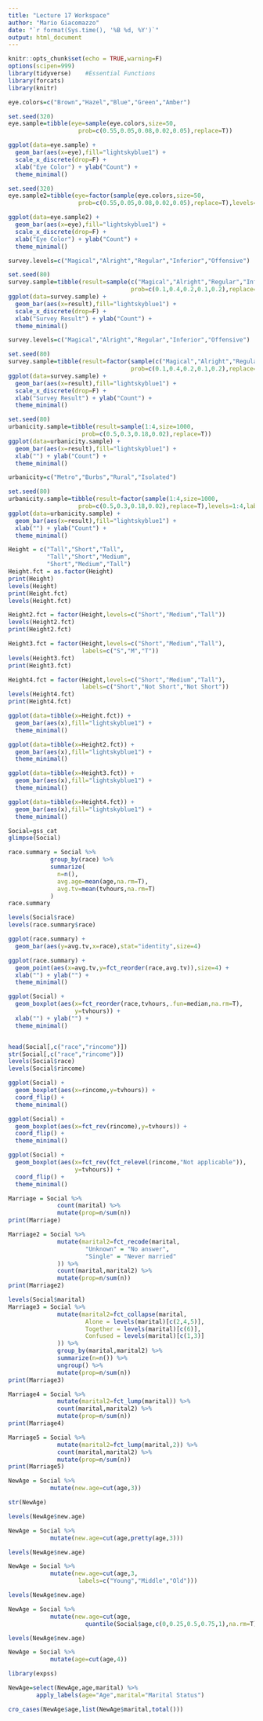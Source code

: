 ```yaml
---
title: "Lecture 17 Workspace"
author: "Mario Giacomazzo"
date: "`r format(Sys.time(), '%B %d, %Y')`"
output: html_document
---
```


```r
knitr::opts_chunk$set(echo = TRUE,warning=F)
options(scipen=999)
library(tidyverse)    #Essential Functions
library(forcats)
library(knitr)
```

```r
eye.colors=c("Brown","Hazel","Blue","Green","Amber")

set.seed(320)
eye.sample=tibble(eye=sample(eye.colors,size=50, 
                    prob=c(0.55,0.05,0.08,0.02,0.05),replace=T))

ggplot(data=eye.sample) +
  geom_bar(aes(x=eye),fill="lightskyblue1") + 
  scale_x_discrete(drop=F) +
  xlab("Eye Color") + ylab("Count") +
  theme_minimal()
```

```r
set.seed(320)
eye.sample2=tibble(eye=factor(sample(eye.colors,size=50, 
                    prob=c(0.55,0.05,0.08,0.02,0.05),replace=T),levels=eye.colors))

ggplot(data=eye.sample2) +
  geom_bar(aes(x=eye),fill="lightskyblue1") + 
  scale_x_discrete(drop=F) +
  xlab("Eye Color") + ylab("Count") +
  theme_minimal()
```

```r
survey.levels=c("Magical","Alright","Regular","Inferior","Offensive")

set.seed(80)
survey.sample=tibble(result=sample(c("Magical","Alright","Regular","Inferior","Ofensive"),size=80,
                                   prob=c(0.1,0.4,0.2,0.1,0.2),replace=T))
ggplot(data=survey.sample) +
  geom_bar(aes(x=result),fill="lightskyblue1") +
  scale_x_discrete(drop=F) +
  xlab("Survey Result") + ylab("Count") +
  theme_minimal()
```

```r
survey.levels=c("Magical","Alright","Regular","Inferior","Offensive")

set.seed(80)
survey.sample=tibble(result=factor(sample(c("Magical","Alright","Regular","Inferior","Ofensive"),size=80,
                                   prob=c(0.1,0.4,0.2,0.1,0.2),replace=T),levels=survey.levels))
ggplot(data=survey.sample) +
  geom_bar(aes(x=result),fill="lightskyblue1") +
  scale_x_discrete(drop=F) +
  xlab("Survey Result") + ylab("Count") +
  theme_minimal()
```

```r
set.seed(80)
urbanicity.sample=tibble(result=sample(1:4,size=1000,
                     prob=c(0.5,0.3,0.18,0.02),replace=T))
ggplot(data=urbanicity.sample) +
  geom_bar(aes(x=result),fill="lightskyblue1") +
  xlab("") + ylab("Count") +
  theme_minimal()
```


```r
urbanicity=c("Metro","Burbs","Rural","Isolated")

set.seed(80)
urbanicity.sample=tibble(result=factor(sample(1:4,size=1000,
                    prob=c(0.5,0.3,0.18,0.02),replace=T),levels=1:4,labels=urbanicity))
ggplot(data=urbanicity.sample) +
  geom_bar(aes(x=result),fill="lightskyblue1") +
  xlab("") + ylab("Count") +
  theme_minimal()
```

```r
Height = c("Tall","Short","Tall",
           "Tall","Short","Medium",
           "Short","Medium","Tall")
Height.fct = as.factor(Height)
print(Height)
levels(Height)
print(Height.fct)
levels(Height.fct)
```

```r
Height2.fct = factor(Height,levels=c("Short","Medium","Tall"))
levels(Height2.fct)
print(Height2.fct)
```

```r
Height3.fct = factor(Height,levels=c("Short","Medium","Tall"),
                     labels=c("S","M","T"))
levels(Height3.fct)
print(Height3.fct)

Height4.fct = factor(Height,levels=c("Short","Medium","Tall"),
                     labels=c("Short","Not Short","Not Short"))
levels(Height4.fct)
print(Height4.fct)
```

```r
ggplot(data=tibble(x=Height.fct)) +
  geom_bar(aes(x),fill="lightskyblue1") +
  theme_minimal()
```

```r
ggplot(data=tibble(x=Height2.fct)) +
  geom_bar(aes(x),fill="lightskyblue1") +
  theme_minimal()
```

```r
ggplot(data=tibble(x=Height3.fct)) +
  geom_bar(aes(x),fill="lightskyblue1") +
  theme_minimal()
```

```r
ggplot(data=tibble(x=Height4.fct)) +
  geom_bar(aes(x),fill="lightskyblue1") +
  theme_minimal()
```

```r
Social=gss_cat
glimpse(Social)
```

```r
race.summary = Social %>%
            group_by(race) %>%
            summarize(
              n=n(),
              avg.age=mean(age,na.rm=T),
              avg.tv=mean(tvhours,na.rm=T)
            )
race.summary

levels(Social$race)
levels(race.summary$race)
```

```r
ggplot(race.summary) + 
  geom_bar(aes(y=avg.tv,x=race),stat="identity",size=4)
```

```r
ggplot(race.summary) +
  geom_point(aes(x=avg.tv,y=fct_reorder(race,avg.tv)),size=4) +
  xlab("") + ylab("") +
  theme_minimal()
```

```r
ggplot(Social) +
  geom_boxplot(aes(x=fct_reorder(race,tvhours,.fun=median,na.rm=T),
                   y=tvhours)) +
  xlab("") + ylab("") +
  theme_minimal()



```

```r
head(Social[,c("race","rincome")])
str(Social[,c("race","rincome")])
levels(Social$race)
levels(Social$rincome)
```

```r
ggplot(Social) +
  geom_boxplot(aes(x=rincome,y=tvhours)) +
  coord_flip() +
  theme_minimal()
```

```r
ggplot(Social) +
  geom_boxplot(aes(x=fct_rev(rincome),y=tvhours)) +
  coord_flip() +
  theme_minimal()
```

```r
ggplot(Social) +
  geom_boxplot(aes(x=fct_rev(fct_relevel(rincome,"Not applicable")),
                   y=tvhours)) +
  coord_flip() +
  theme_minimal()
```

```r
Marriage = Social %>%
              count(marital) %>%
              mutate(prop=n/sum(n))
print(Marriage)
```

```r
Marriage2 = Social %>%
              mutate(marital2=fct_recode(marital,
                      "Unknown" = "No answer",
                      "Single" = "Never married"
              )) %>%
              count(marital,marital2) %>%
              mutate(prop=n/sum(n))
print(Marriage2)
```


```r
levels(Social$marital)
Marriage3 = Social %>%
              mutate(marital2=fct_collapse(marital,
                      Alone = levels(marital)[c(2,4,5)],
                      Together = levels(marital)[c(6)],
                      Confused = levels(marital)[c(1,3)]
              )) %>% 
              group_by(marital,marital2) %>%
              summarize(n=n()) %>% 
              ungroup() %>%
              mutate(prop=n/sum(n))
print(Marriage3)
```

```r
Marriage4 = Social %>%
              mutate(marital2=fct_lump(marital)) %>% 
              count(marital,marital2) %>%
              mutate(prop=n/sum(n))
print(Marriage4)
```

```r
Marriage5 = Social %>%
              mutate(marital2=fct_lump(marital,2)) %>% 
              count(marital,marital2) %>%
              mutate(prop=n/sum(n))
print(Marriage5)
```


```r
NewAge = Social %>%
            mutate(new.age=cut(age,3))

str(NewAge)
```

```r
levels(NewAge$new.age)
```

```r
NewAge = Social %>%
            mutate(new.age=cut(age,pretty(age,3)))

levels(NewAge$new.age)
```

```r
NewAge = Social %>%
            mutate(new.age=cut(age,3,
                    labels=c("Young","Middle","Old")))

levels(NewAge$new.age)
```

```r
NewAge = Social %>%
            mutate(new.age=cut(age,
                      quantile(Social$age,c(0,0.25,0.5,0.75,1),na.rm=T)))

levels(NewAge$new.age)
```


```r
NewAge = Social %>%
            mutate(age=cut(age,4))

library(expss)

NewAge=select(NewAge,age,marital) %>% 
        apply_labels(age="Age",marital="Marital Status")

cro_cases(NewAge$age,list(NewAge$marital,total()))
```